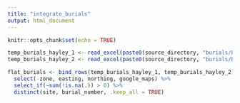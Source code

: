 ```yaml
---
title: "integrate_burials"
output: html_document
---
```


```r
knitr::opts_chunk$set(echo = TRUE)
```


```r

temp_burials_hayley_1 <- read_excel(paste0(source_directory, "burials/Burial data Caribbean.xlsx")) %>% mutate_all(as.character)  %>% clean_names()
temp_burials_hayley_2 <- read_excel(paste0(source_directory, "burials/Burial data Caribbean (2).xlsx")) %>% mutate_all(as.character)  %>% clean_names()

flat_burials <- bind_rows(temp_burials_hayley_1, temp_burials_hayley_2) %>%
  select(-zone, easting, northing, google_maps) %>% 
  select_if(~sum(!is.na(.)) > 0) %>%
  distinct(site, burial_number, .keep_all = TRUE)


```


